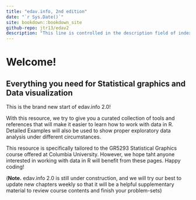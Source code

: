 ```yaml
---
title: "edav.info, 2nd edition"
date: "`r Sys.Date()`"
site: bookdown::bookdown_site
github-repo: jtr13/edav2
description: "This line is controlled in the description field of index.Rmd..."
---
```


# Welcome!

## Everything you need for Statistical graphics and Data visualization

This is the brand new start of edav.info 2.0!

With this resource, we try to give you a curated collection of tools and references that will make it easier to learn how to work with data in R. Detailed Examples will also be used to show proper exploratory data analysis under different circumstances.

This resource is specifically tailored to the GR5293 Statistical Graphics course offered at Columbia University. However, we hope taht anyone interested in working with data in R will benefit from these pages. Happy coding!

(**Note.** edav.info 2.0 is still under construction, and we will try our best to update new chapters weekly so that it will be a helpful supplementary material to review course contents and finish your problem-sets)



